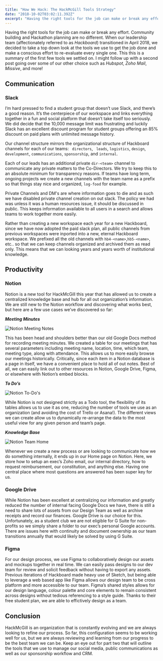 ```yaml
---
title: "How We Hack: The HackMcGill Tools Strategy"
date: "2018-10-02T03:02:11.392Z"
excerpt: "Having the right tools for the job can make or break any effort. Community building and Hackathon planning are no different. When our leadership team (affectionately referred to as _Hackboard_) transitioned in April 2018, we decided to take a top down look at the tools we use to get the job done and make a conscious effort to re-evaluate every single one. This this is a summary of the first few tools we settled on. I might follow up with a second post going over some of our other choice such as _Hubspot_, _Zoho Mail_, _Missive_, and more!"
---
```

Having the right tools for the job can make or break any effort. Community building and Hackathon planning are no different. When our leadership team (affectionately referred to as _Hackboard_) transitioned in April 2018, we decided to take a top down look at the tools we use to get the job done and make a conscious effort to re-evaluate every single one. This this is a summary of the first few tools we settled on. I might follow up with a second post going over some of our other choice such as _Hubspot_, _Zoho Mail_, _Missive_, and more!

## Communication

### Slack

I’m hard pressed to find a student group that doesn’t use Slack, and there’s a good reason. It’s the centerpiece of our workspace and links everything together in a fun and social platform that doesn’t take itself too seriously. We did decide that the 10,000 message limit was frustrating and luckily Slack has an excellent discount program for student groups offering an 85% discount on paid plans with unlimited message history. 

Our channel structure mirrors the organizational structure of Hackboard channels for each of our teams: ` directors`, ` leads`, `logistics`, `design`, `development`, `communications`, `sponsorship`, and `internal`. 

Each of our leads has an additional private `dir-<team>` channel to communicate any private matters to the Co-Directors. We try to keep this to an absolute minimum for transparency reasons. If teams have long term, ongoing projects we create a new channels with the team name as a prefix so that things stay nice and organized, `log-food` for example.

Private Channels and DM's are where information goes to die and as such we have disabled private channel creation on out slack. The policy we had was unless it was a human resources issue, it should be discussed in public. This keeps information available to all users in a search and allows teams to work together more easily. 

Rather than creating a new workspace each year for a new Hackboard, since we have now adopted the paid slack plan, all public channels from previous workspaces were inported into a new, eternal Hackboard workspace. We prefixed all the old channels with `hb4-<name>`,`hb5-<name>`, etc.. so that we can keep channels organized and archived them as read only. This means that we can looking years and years worth of institutional knowledge.

## Productivity

### Notion

Notion is a new tool for HackMcGill this year that has allowed us to create a centralized knowledge base and hub for all out organization’s information. We are still new to the Notion workflow and discovering what works best, but here are a few use cases we’ve discovered so far:

**_Meeting Minutes_**

![Notion Meeting Notes](../assets/meeting-notes.png "Notion Meeting Notes")

This has been head and shoulders better than our old Google Docs method for recording meeting minutes. We created a table for our meetings that has several parameters including meeting name, location, time, which team, meeting type, along with attendance. This allows us to more easily browse our meetings historically. Critically, since each item in a Notion database is a page in itself, we have a convenient place to hold all of out notes. Best of all, we can easily link out to other resources in Notion, Google Drive, Figma, or elsewhere with Notion’s embed blocks.

**_To Do’s_**

![Notion To-Do's](../assets/tasks-issues.gif "Notion To-Do's")

While Notion is not designed strictly as a Todo tool, the flexibility of its tables allows us to use it as one, reducing the number of tools we use as an organization (and avoiding the cost of Trello or Asana!). The different views we can create allow us to dynamically re-arrange the data to the most useful view for any given person and team’s page.

**_Knowledge Base_**

![Notion Team Home](../assets/knowledge-base.png "Notion Team Home")

Whenever we create a new process or are looking to communicate how we do something internally, it ends up in our Home page on Notion. Here, we store how to setup an exec’s Zoho email, our internal directory, how to request reimbursement, our constitution, and anything else. Having one central place where most questions are answered has been super key for us.

### Google Drive

While Notion has been excellent at centralizing our information and greatly reduced the number of internal facing Google Docs we have, there is still a need to share lots of assets from our Design Team as well as archive receipts and record our finances. Google Drive is our choice for this. Unfortunately, as a student club we are not eligible for G Suite for non-profits so we simply share a folder to our exec’s personal Google accounts. There are issues here with continuity and document ownership as our team transitions annually that would likely be solved by using G Suite.

### Figma

For our design process, we use Figma to collaboratively design our assets and mockups together in real time. We can easily pass designs to our dev team for review and solicit feedback without having to export any assets. Previous iterations of Hackboard made heavy use of Sketch, but being able to leverage a web based app like Figma allows our design team to be cross platform and more accessible to our team. Figma’s shared styles allows for our design language, colour palette and core elements to remain consistent across designs without tedious referencing to a style guide. Thanks to their free student plan, we are able to effictively design as a team. 

## Conclusion

HackMcGill is an organization that is constantly evolving and we are always looking to refine our process. So far, this configuration seems to be working well for us, but we are always reviewing and learning from our progress to be the best team we can be. Keep an eye out for part two that will outline the tools that we use to manage our social media, public communications as well as our sponsorship workflow and CRM.
